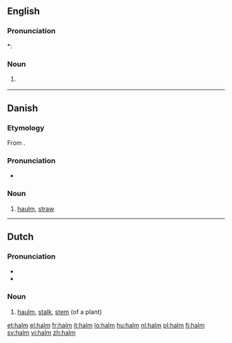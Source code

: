 ==English==

===Pronunciation===
*: {{rhymes|ɔːm}}

===Noun===
{{en-noun|-}}
# {{botany}} {{alternative spelling of|haulm}}

----

==Danish==
{{wikipedia|lang=da}}

===Etymology===

From {{etyl|non|da}} {{term|halmr|lang=non}}.

===Pronunciation===
* {{IPA|/halm/|[halˀm]|lang=da}}

===Noun===
{{da-noun|en|-}}

# [[haulm]], [[straw]]

----

==Dutch==
===Pronunciation===
* {{rhymes|ɑlm|lang=nl}}
* {{audio|Nl-halm.ogg|Audio}}

===Noun===
{{nl-noun|g=g||halmpje}}

# [[haulm]], [[stalk]], [[stem]] (of a plant)

[[et:halm]]
[[el:halm]]
[[fr:halm]]
[[it:halm]]
[[lo:halm]]
[[hu:halm]]
[[nl:halm]]
[[pl:halm]]
[[fi:halm]]
[[sv:halm]]
[[vi:halm]]
[[zh:halm]]